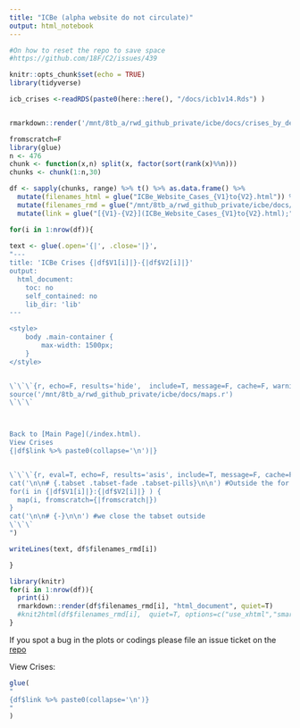 ```yaml
---
title: "ICBe (alpha website do not circulate)"
output: html_notebook
---
```



```r

#On how to reset the repo to save space
#https://github.com/18F/C2/issues/439

knitr::opts_chunk$set(echo = TRUE)
library(tidyverse)

icb_crises <-readRDS(paste0(here::here(), "/docs/icb1v14.Rds") )


rmarkdown::render('/mnt/8tb_a/rwd_github_private/icbe/docs/crises_by_decade.Rmd', "html_document", quiet=T)

```


```r
fromscratch=F
library(glue)
n <- 476
chunk <- function(x,n) split(x, factor(sort(rank(x)%%n)))
chunks <- chunk(1:n,30)

df <- sapply(chunks, range) %>% t() %>% as.data.frame() %>%
  mutate(filenames_html = glue("ICBe_Website_Cases_{V1}to{V2}.html")) %>%
  mutate(filenames_rmd = glue("/mnt/8tb_a/rwd_github_private/icbe/docs/ICBe_Website_Cases_{V1}to{V2}.rmd")) %>%
  mutate(link = glue("[{V1}-{V2}](ICBe_Website_Cases_{V1}to{V2}.html);"))

for(i in 1:nrow(df)){
  
text <- glue(.open='{|', .close='|}',
"---
title: 'ICBe Crises {|df$V1[i]|}-{|df$V2[i]|}'
output:
  html_document:
    toc: no
    self_contained: no
    lib_dir: 'lib'
---

<style>
    body .main-container {
        max-width: 1500px;
    }
</style>


\`\`\`{r, echo=F, results='hide',  include=T, message=F, cache=F, warning=F}
source('/mnt/8tb_a/rwd_github_private/icbe/docs/maps.r')
\`\`\`



Back to [Main Page](/index.html).    
View Crises 
{|df$link %>% paste0(collapse='\n')|}


\`\`\`{r, eval=T, echo=F, results='asis', include=T, message=F, cache=F, warning=F}
cat('\n\n# {.tabset .tabset-fade .tabset-pills}\n\n') #Outside the for loop, fill it with cases
for(i in {|df$V1[i]|}:{|df$V2[i]|} ) { 
  map(i, fromscratch={|fromscratch|})
}
cat('\n\n# {-}\n\n') #we close the tabset outside
\`\`\`
")

writeLines(text, df$filenames_rmd[i])

}


```

```r
library(knitr)
for(i in 1:nrow(df)){
  print(i)
  rmarkdown::render(df$filenames_rmd[i], "html_document", quiet=T)
  #knit2html(df$filenames_rmd[i],  quiet=T, options=c("use_xhtml","smartypants","mathjax","highlight_code")) 
}
```


If you spot a bug in the plots or codings please file an issue ticket on the [repo](https://github.com/CenterForPeaceAndSecurityStudies/icbe/issues/)

View Crises: 
```r
glue(
"
{df$link %>% paste0(collapse='\n')}
"
)
```
